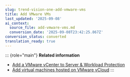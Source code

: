 ```yaml
---
slug: trend-vision-one-add-vmware-vms
title: Add VMware VMs
last_updated: '2025-09-08'
ai_context:
  source_file: add-vmware-vms.md
  conversion_date: '2025-09-08T23:42:25.867Z'
conversion_status: converted
translation_ready: true
---
```


::: {role="main"}
**Related information**

- [Add a VMware vCenter to Server & Workload Protection](add-vmware-vcenter.mdx)
- [Add virtual machines hosted on VMware vCloud](add-vdi-vmware-vcloud.mdx)
:::
